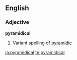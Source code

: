 ==English==

===Adjective===
'''pyramidical'''

#Variant spelling of [[pyramidic]]

[[ja:pyramidical]]
[[te:pyramidical]]